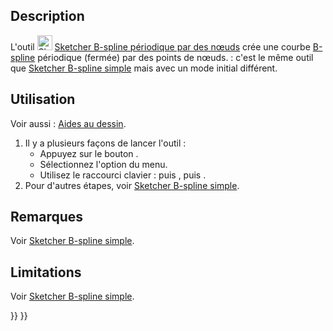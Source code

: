 <languages/>

{{Docnav/fr
|[[Sketcher_CreateBSplineByInterpolation/fr|B-spline par des nœuds]]
|[[Sketcher_ToggleConstruction/fr|Géométrie de construction]]
|[[Sketcher_Workbench/fr|Atelier Sketcher]]
|IconL=Sketcher_CreateBSplineByInterpolation.svg
|IconR=Sketcher_ToggleConstruction.svg
|IconC=Workbench_Sketcher.svg
}}

{{GuiCommand/fr
|Name=Sketcher CreatePeriodicBSplineByInterpolation
|Name/fr=Sketcher B-spline périodique par des nœuds
|MenuLocation=Esquisse → Géometries d'esquisse → Créer une B-spline périodique par des nœuds
|Workbenches=[[Sketcher_Workbench/fr|Sketcher]]
|Shortcut={{KEY|G}} {{KEY|B}} {{KEY|O}}
|Version=0.21
SeeAlso=[[Sketcher_CreateBSpline/fr|Sketcher B-spline simple]]
}}

==Description==

L'outil [[Image:Sketcher_CreatePeriodicBSplineByInterpolation.svg|24px]] [[Sketcher_CreatePeriodicBSplineByInterpolation/fr|Sketcher B-spline périodique par des nœuds]] crée une courbe [[B-Splines/fr|B-spline]] périodique (fermée) par des points de nœuds. {{Version/fr|1.0}} : c'est le même outil que [[Sketcher_CreateBSpline/fr|Sketcher B-spline simple]] mais avec un mode initial différent.

<span id="Usage"></span>
==Utilisation==

Voir aussi : [[Sketcher_Workbench/fr#Aides_au_dessin|Aides au dessin]].

# Il y a plusieurs façons de lancer l'outil :
#* Appuyez sur le bouton {{Button|[[File:Sketcher_CreatePeriodicBSplineByInterpolation.svg|16px]] [[Sketcher_CreatePeriodicBSplineByInterpolation/fr|B-spline périodique par des noeuds]]}}.
#* Sélectionnez l'option {{MenuCommand|Esquisse → Géometries d'esquisse → [[Image:Sketcher_CreatePeriodicBSplineByInterpolation.svg|16px]] Créer une B-spline périodique par des nœuds}} du menu.
#* Utilisez le raccourci clavier : {{KEY|G}} puis {{KEY|B}}, puis {{KEY|O}}.
# Pour d'autres étapes, voir [[Sketcher_CreateBSpline/fr#Utilisation|Sketcher B-spline simple]].

<span id="Notes"></span>
==Remarques==

Voir [[Sketcher_CreateBSpline/fr#Remarques|Sketcher B-spline simple]].

==Limitations== 

Voir [[Sketcher_CreatePeriodicBSpline/fr#Limitations|Sketcher B-spline simple]].


{{Docnav/fr
|[[Sketcher_CreateBSplineByInterpolation/fr|B-spline par des nœuds]]
|[[Sketcher_ToggleConstruction/fr|Géométrie de construction]]
|[[Sketcher_Workbench/fr|Atelier Sketcher]]
|IconL=Sketcher_CreateBSplineByInterpolation.svg
|IconR=Sketcher_ToggleConstruction.svg
|IconC=Workbench_Sketcher.svg
}}

{{Sketcher_Tools_navi{{#translation:}}}}
{{Userdocnavi{{#translation:}}}}